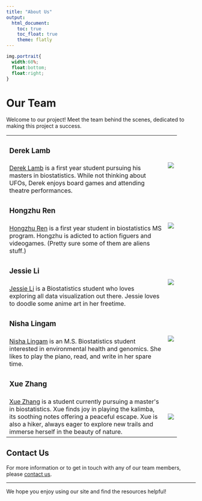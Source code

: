 ```yaml
---
title: "About Us"
output:
  html_document:
    toc: true
    toc_float: true
    theme: flatly
---
```

```css
img.portrait{
  width:60%;
  float:bottom;
  float:right;
}
```
# Our Team

Welcome to our project! Meet the team behind the scenes, dedicated to making this project a success.

```{=html}
<table style="width:90%">
  <tr>
    <td><h3>Derek Lamb</h3></td>
    <td rowspan="2"><img src="images/drl.jpg" class="portrait"></td>
  </tr>
  <tr>
    <td><a href="https://lambdr.github.io">Derek Lamb</a> is a first year student pursuing his masters in biostatistics. While not thinking about UFOs, Derek enjoys board games and attending theatre performances.</td>

    
  </tr>
  <tr>
    <td><h3>Hongzhu Ren</h3></td>
    <td rowspan="2"><img src="images/tony.jpg" class="portrait"></td>
  </tr>
  <tr>
    <td><a href="https://tonybia22.github.io/hr2569-p8105.github.io/">Hongzhu Ren</a> is a first year student in biostatistics MS program. Hongzhu is adicted to action figuers and videogames. (Pretty sure some of them are aliens stuff.)</td>
  </tr>
  
  <tr>
    <td><h3>Jessie Li</h3></td>
    <td rowspan="2"><img src="images/jessie.jpg" class="portrait"></td>
  </tr>
  <tr>
    <td><a href="https://jessie-k-li.github.io/">Jessie Li</a> is a Biostatistics student who loves exploring all data visualization out there. Jessie loves to doodle some anime art in her freetime.</td>
  </tr>
  
  <tr>
    <td><h3>Nisha Lingam</h3></td>
    <td rowspan="2"><img src="images/nl.jpg" class="portrait"></td>
  </tr>
  <tr>
    <td><a href="https://www.linkedin.com/in/nisha-l-420462167/">Nisha Lingam</a> is an M.S. Biostatistics student interested in environmental health and genomics. She likes to play the piano, read, and write in her spare time.</td>
  </tr>
  
  <tr>
    <td><h3>Xue Zhang</h3></td>
    <td></td>
  </tr>
  <tr>
    <td><a href="https://github.com/xz3173">Xue Zhang</a> is a student currently pursuing a master's in biostatistics. Xue finds joy in playing the kalimba, its soothing notes offering a peaceful escape. Xue is also a hiker, always eager to explore new trails and immerse herself in the beauty of nature.</td>
    <td><img src="images/xz.jpg" class="portrait"></td>
  </tr>
</table>
```

## Contact Us

For more information or to get in touch with any of our team members, please [contact us](contact.html).

---

We hope you enjoy using our site and find the resources helpful!